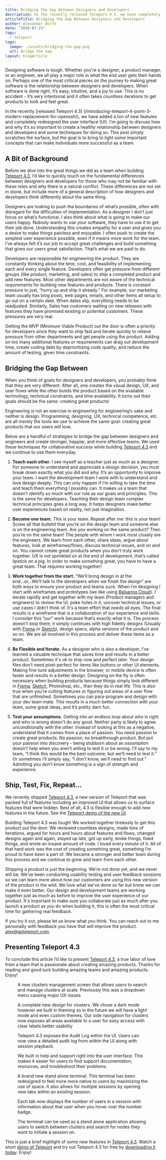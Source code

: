 ```yaml
---
title: Bridging the Gap Between Designers and Developers
description: In the recently released Teleport 4.3, we have completely redesigned the UI. To do so, it was important to create a healthy relationship between designers and developers on the team.
articleTitle: Bridging the Gap Between Designers and Developers
author: Alexander Wolfe
date: "2020-07-23"
tags:
  - teleport
logo:
  image: ./assets/bridging-the-gap.png
  alt: Bridge the Gap
layout: blogArticle
---
```



Designing software is tough. Whether you're a designer, a product manager, or an engineer, we all play a major role in what the end user gets their hands on. Perhaps one of the most critical pieces on the journey to making great software is the relationship between designers and developers. When software is done right, it’s easy, intuitive, and a joy to use. This is no accident - it’s very intentional and it often takes countless iterations to get products to look and feel great.

In the recently [released Teleport 4.3] (/introducing-teleport-4-point-3-modern-replacement-for-openssh/), we have added a ton of new features and completely redesigned the user interface (UI). I’m going to discuss how and why it’s so important to create a healthy relationship between designers and developers and some techniques for doing so. This post simply scratches the surface, but the goal is to bring to light some important concepts that can make individuals more successful as a team.


## A Bit of Background

Before we dive into the great things we did as a team when building [Teleport 4.3](https://goteleport.com/), I’d like to quickly touch on the fundamental differences between designers and developers for those who may not be familiar with these roles and why there is a natural conflict. These differences are not set in stone, but include more of a general description of how designers and developers think differently about the same thing.

Designers are looking to push the boundaries of what’s possible, often with disregard for the difficulties of implementation. As a designer I don’t just focus on what’s functional, I also think about what is going to make our users happy. Nobody wants to use your software, they have to use it to get their job done. Understanding this creates empathy for a user and gives you a desire to make things painless and enjoyable. I often push to create the simplest user experience possible, even if it means more work for the team. I’ve always felt it’s our job to accept great challenges and build something that gives our users great satisfaction. That’s what we are paid to do.

Developers are responsible for engineering the product. They are constantly thinking about the time, cost, and feasibility of implementing each and every single feature. Developers often get pressure from different groups (like product, marketing, and sales) to ship a completed product and add new features. Most other departments are not aware of the technical requirements for building new features and products. There is constant pressure to just, “hurry up and ship it already.” For example, our marketing team usually has blog posts, web pages, emails, and other items all setup to go out on a certain date. When dates slip, everything needs to be readjusted. Similarly, Sales has customers waiting on new releases with features they have promised existing or potential customers. These pressures are very real.

Getting the MVP (Minimum Viable Product) out the door is often a priority for developers since they want to ship fast and iterate quickly to relieve pressure from other departments and get people using the product. Adding on too many additional features or requirements can drag out development time, create coding debt by deprioritizing code quality, and reduce the amount of testing, given time constraints.


## Bridging the Gap Between

When you think of goals for designers and developers, you probably think that they are very different. After all, one creates the visual design, UX, and user flows while the other builds the product based on the available technology, technical constraints, and time availability. It turns out their goals should be the same: creating great products!

Engineering is not an exercise in engineering for engineering’s sake and neither is design. Programming, designing, UX, technical competence, etc. are all merely the tools we use to achieve the same goal: creating great products that our users will love.

Below are a handful of strategies to bridge the gap between designers and engineers and create stronger, happier, and more effective teams. We used these techniques for collaborative success while building [Teleport 4.3](https://goteleport.com/) and we continue to use them everyday.

1. **Teach each other.** I see myself as a teacher just as much as a designer. For someone to understand and appreciate a design decision, you must break down exactly what you did and why. It’s an opportunity to improve your team. I want the development team I work with to understand and love design deeply. This can only happen if I’m willing to take the time and teach them everything I possibly can. It makes us a team that doesn’t identify so much with our role as our goals and principles. This is the same for developers. Teaching their design team complex technical principles goes a long way. It helps designers make better user experiences based on reality, not just imagination.

2. **Become one team.** This is your team. Repeat after me: this is your team! Screw all that bullshit that you’re on the design team and someone else is on the engineering team. Are you working on the same product? Then you’re on the same team! The people with whom I work most closely are the engineers. We learn from each other, share ideas, argue about features, look at wireframes/flows, discuss technical issues, and on and on. You cannot create great products when you don’t truly work together. UX is not sprinkled on at the end of development, that’s called lipstick on a pig. In order to make something great, you have to have a  great team. That requires working together!

3. **Work together from the start.** “We’ll bring design in at the end...or...We’ll talk to the developers when we finish the design” are both ways to ensure your product and teams suck. When I’m designing I start with wireframes and prototypes (we like using [Balsamiq Cloud](https://balsamiq.cloud/)). I iterate rapidly and get together with my team (Product managers and engineers) to review the UI, poke holes in it, uncover technical issues, or use cases I didn’t think of. It's a team effort that needs all eyes. The final results is a wireframe that is a collaboration of our experience and skills. I consider this “our” work because that’s exactly what it is. The process doesn't stop there; it simply continues with high fidelity designs (Usually with [Figma](https://www.figma.com/) or [Sketch](https://www.sketch.com/)), design specs, alpha versions of the product and so on. We are all involved in this process and deliver these items as a team.

4. **Be Flexible and Iterate.** As a designer who is also a developer, I’ve learned a valuable technique that saves time and results in a better product. Sometimes it's ok to ship now and perfect later. Your design files don’t need pixel-perfect for items like buttons or other UI elements. Making fine tune adjustments in the browser, or mobile device is often faster and results in a better design. Designing on the fly is often necessary when building products because things simply look different in [Figma](https://www.figma.com/), [Sketch](https://www.sketch.com/), Photoshop, etc., than they do in real life. This is also true when you’re cutting features or figuring out areas of a user flow that are unfinished. Sometimes you can para-program and design with your dev team mate. This results in a much better connection with your team, some great ideas, and it’s pretty darn fun.

5. **Test your assumptions.** Getting into an endless loop about who is right and who is wrong doesn’t do any good. Neither party is likely to agree unconditionally with the other. Instead of looking at this as a negative, understand that it comes from a place of passion. You need passion to create great products. No passion, no breakthrough product. But put your passion into discovery - being stubborn about an assumption doesn’t help when you aren’t willing to test it or be wrong. I'll say to my team, “I think this would be the best outcome, but we’ll need to test it.” Or sometimes I’ll simply say, “I don’t know, we’ll need to find out.” Admitting you don’t know something is a sign of strength and experience.


## Ship, Test, Fix, Repeat...

We recently shipped [Teleport 4.3](https://goteleport.com/), a new version of Teleport that was packed full of features including an improved UI that allows us to surface features that were hidden. Best of all, 4.3 is flexible enough to add new features in the future. See the [Teleport demo of the new UI](/resources/videos/teleport-43-shortdemo/).

Building Teleport 4.3 was tough! We worked together tirelessly to get this product out the door. We reviewed countless designs, made tons of iterations, argued for hours and hours about features and flows, changed designs again and again, stayed up late, got up early, broke things, fixed things, and wrote an insane amount of code. I loved every minute of it. All of that hard work was the cost of creating something great, something I’m proud to have been a part of. We became a stronger and better team during this process and we continue to grow and learn from each other.

Shipping a product is just the beginning. We’re not done yet, and we never will be. We’ve been conducting usability testing and user feedback sessions so we can learn more about how our customers are using this new version of the product in the wild. We love what we’ve done so far but know we can make it even better. Our design and development teams are working together just as much as before to improve the user experience of our product. It's important to make sure you collaborate just as much after you launch a product as you do when building it, this is often the most critical time for gathering real feedback.

If you try it out, please let us know what you think. You can reach out to me personally with feedback you have that will improve the product. [alex@goteleport.com](mailto:alex@goteleport.com).

<EmailSubscribeViolet />

## Presenting Teleport 4.3

To conclude this article I’d like to present [Teleport 4.3](https://goteleport.com/),  a true labor of love from a team that is passionate about creating amazing products. Thanks for reading and good luck building amazing teams and amazing products. Enjoy!

<figure>
  <BlogImage alt="Cluster management screen" style={{marginBottom: 0}} src="./assets/teleport-clusters-4.3.png"/>
  <figcaption>A new clusters management screen that allows users to search and manage clusters at scale. Previously this was a dropdown menu causing major UX issues</figcaption>
</figure>

<figure>
  <BlogImage alt="Dark Mode Theme" style={{marginBottom: 0}} src="./assets/teleport-nodes-4.3.png"/>
  <figcaption>A complete new design for clusters. We chose a dark mode however we built in theming so in the future we will have a light mode and even custom themes. Our side navigation for clusters now exposes all areas available to a user for easy access with clear labels better usability</figcaption>
</figure>

<figure>
  <BlogImage alt="Audit Log" style={{marginBottom: 0}} src="./assets/teleport-audit-log-4.3.png"/>
  <figcaption>Teleport 4.3 exposes the Audit Log within the UI. Users can now view a detailed audit log from within the UI along with session playback.</figcaption>
</figure>

<figure>
  <BlogImage alt="Built in Support" style={{marginBottom: 0}} src="./assets/teleport-help-4.3.png"/>
  <figcaption>We built in help and support right into the user interface. This makes it easier for users to find support documentation, resources, and troubleshoot their problems.</figcaption>
</figure>

<figure>
  <BlogImage alt="New Terminal" style={{marginBottom: 0}} src="./assets/terminal-multiple-sessions.png"/>
  <figcaption>A brand new stand alone terminal. This terminal has been redesigned to feel more more native to users by maximizing the use of space. It also allows for multiple sessions by opening new tabs within an existing session.</figcaption>
</figure>

<figure>
  <BlogImage alt="Multi Tab Terminal" style={{marginBottom: 0}} src="./assets/terminal-multiple-users.png"/>
  <figcaption>Each tab now displays the number of users in a session with information about that user when you hover over the number badge.</figcaption>
</figure>

<figure style={{marginBottom: "24px"}}>
  <BlogImage alt="Stand Alone Terminal" style={{marginBottom: 0}} src="./assets/terminal-new-session.png"/>
  <figcaption>The terminal can be used as a stand alone application allowing users to switch between clusters and search for nodes they want to initiate a session on.</figcaption>
</figure>

This is just a brief highlight of some new features in [Teleport 4.3](https://goteleport.com/). Watch a short [demo of Teleport](https://goteleport.com/resources/videos/teleport-43-shortdemo/) and try out Teleport 4.3 for free by [downloading it today](https://goteleport.com/download/). Enjoy!
